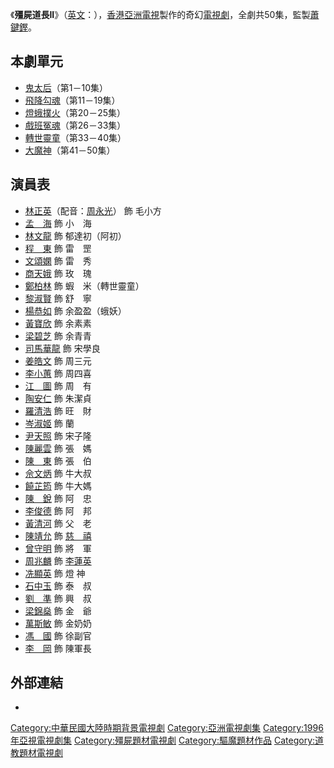 {{亞視劇集 
| 中文劇名= 殭屍道長II
| 英文劇名= {{lang|en|Vampire Expert II}}
| 圖像=
| 製作年份=1996年
| aTV-11首播日期=1996年10月7日-1996年12月13日
| aTV-11首播時間=逢星期一至五
| 監製= [[蕭鍵鏗|蕭鍵鏗]]
| 製作統籌 =[[歐偉成|歐偉成]]
| 編導= {{nowrap|[[姜明海|姜明海]]、[[梁欣全|梁欣全]]、[[譚禮賢|譚禮賢]]、[[吳錦源|吳錦源]]、<br>[[李慧珠|李慧珠]]、[[陳新俠|陳新俠]]、[[溫偉基|溫偉基]]、[[葉漢強|葉漢強]]、<br>[[鄧偉恩|鄧偉恩]]、[[譚友業|譚友業]]、[[陳木勝|陳木勝]]、[[蕭鍵鏗|蕭鍵鏗]]}}
| 助理編導= {{nowrap|[[戴小哲|戴小哲]]、[[陳俊_(導演)|陳　俊]]、[[鄧慈慧|鄧慈慧]]、[[周家文|周家文]]、<br>[[劉贊聲|劉贊聲]]、[[梁錦發|梁錦發]]、[[潘仲偉|潘仲偉]]、[[何志昌|何志昌]]、<br>[[張永豪|張永豪]]、[[葉衛青|葉衛青]]、[[蔡振威|蔡振威]]、[[彭雪梅|彭雪梅]]、<br>[[陸永銓|陸永銓]]}}
| 編審= [[蔡婷婷|蔡婷婷]]、[[李綺華|李綺華]]
| 編劇= {{nowrap|[[方天謬|方天謬]]、[[沐清樺|沐清樺]]、[[鄭忠泰|鄭忠泰]]、[[鄧貴嬋|鄧貴嬋]]、<br>[[蕭國華|蕭國華]]、[[楊煥彩|楊煥彩]]、[[陳健樑|陳健樑]]、[[劉俊賢|劉俊賢]]、<br>[[冼少玲|冼少玲]]}}
| 集數= 50
| 外景={{HKG-1959}}
| 每集長=60分鐘（連廣告）
| 製作公司= [[香港|香港]][[亞洲電視|亞洲電視]]
| 劇種= 奇幻
| 主演= {{nowrap|[[林正英|林正英]]、[[孟海_(演員)|孟　海]]、[[林文龍|林文龍]]、[[文頌嫻|文頌嫻]]、<br>[[商天娥|商天娥]]、[[姜皓文|姜皓文]]、[[程東|程　東]]、[[尹天照|尹天照]]}}
| 主題曲= 《天涯孤客》
| 作曲= [[Yoshida_Tadashi|Yoshida Tadashi]]、<br/>[[Koike_Kazuo|Koike Kazuo]]
| 填詞= [[蘇翁|蘇　翁]]
| 主唱= [[巫奇|巫　奇]]
| 前集=《[[殭屍道長|殭屍道長]]》
}}

《'''殭屍道長II'''》（[[英語|英文]]：{{lang|en|'''Vampire Expert II'''}}），[[香港|香港]][[亞洲電視|亞洲電視]]製作的奇幻[[電視劇|電視劇]]，全劇共50集，監製[[蕭鍵鏗|蕭鍵鏗]]。

==本劇單元==
*[[鬼太后|鬼太后]]（第1－10集）
*[[飛降勾魂|飛降勾魂]]（第11－19集）
*[[燈蛾撲火|燈蛾撲火]]（第20－25集）
*[[戲班冤魂|戲班冤魂]]（第26－33集）
*[[轉世靈童|轉世靈童]]（第33－40集）
*[[大魔神|大魔神]]（第41－50集）

==演員表==
*[[林正英|林正英]]（配音：[[周永光|周永光]]） 飾 毛小方
*[[孟海_(演員)|孟　海]] 飾 小　海
*[[林文龍|林文龍]] 飾 郁達初（阿初）
*[[程東|程　東]] 飾 雷　罡
*[[文頌嫻|文頌嫻]] 飾 雷　秀
*[[商天娥|商天娥]] 飾 玫　瑰
*[[鄭柏林|鄭柏林]] 飾 蝦　米（轉世靈童）
*[[黎淑賢|黎淑賢]] 飾 舒　寧
*[[楊恭如|楊恭如]] 飾 余盈盈（蛾妖）
*[[黃寶欣|黃寶欣]] 飾 余素素
*[[梁碧芝|梁碧芝]] 飾 余青青
*[[司馬華龍|司馬華龍]] 飾 宋學良
*[[姜皓文|姜皓文]] 飾 周三元
*[[李小蕙|李小蕙]] 飾 周四喜
*[[江圖|江　圖]] 飾 周　有
*[[陶安仁|陶安仁]] 飾 朱潔貞
*[[羅清浩|羅清浩]] 飾 旺　財
*[[岑淑姬|岑淑姬]] 飾 蘭
*[[尹天照|尹天照]] 飾 宋子隆
*[[陳麗雲|陳麗雲]] 飾 張　媽
*[[陳東_(演員)|陳　東]] 飾 張　伯
*[[佘文炳|佘文炳]] 飾 牛大叔
*[[饒芷筠|饒芷筠]] 飾 牛大媽
*[[陳銳_(演員)|陳　銳]] 飾 阿　忠
*[[李俊德|李俊德]] 飾 阿　邦
*[[黃清河|黃清河]] 飾 父　老
*[[陳靖允|陳靖允]] 飾 [[慈禧|慈　禧]]
*[[曾守明|曾守明]] 飾 將　軍
*[[周兆麟|周兆麟]] 飾 [[李蓮英|李蓮英]]
*[[冼顯英|冼顯英]] 飾 燈  神
*[[石中玉_(演員)|石中玉]] 飾 泰　叔
*[[劉準_(演員)|劉　準]] 飾 興　叔
*[[梁錦燊|梁錦燊]] 飾 金　爺
*[[萬斯敏|萬斯敏]] 飾 金奶奶
*[[馮國|馮　國]] 飾 徐副官
*[[李岡|李　岡]] 飾 陳軍長

== 外部連結 ==
*{{douban}}

{{殭屍片系列}}

[[Category:中華民國大陸時期背景電視劇|Category:中華民國大陸時期背景電視劇]]
[[Category:亞洲電視劇集|Category:亞洲電視劇集]]
[[Category:1996年亞視電視劇集|Category:1996年亞視電視劇集]]
[[Category:殭屍題材電視劇|Category:殭屍題材電視劇]]
[[Category:驅魔題材作品|Category:驅魔題材作品]]
[[Category:道教題材電視劇|Category:道教題材電視劇]]